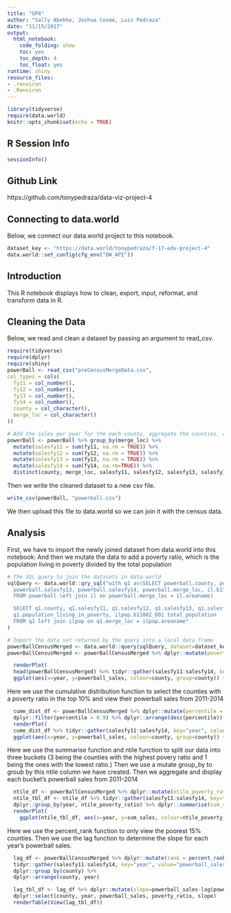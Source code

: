 ```yaml
---
title: "GP4"
author: "Sally Abekhe, Joshua Cosme, Luis Pedraza"
date: "11/15/2017"
output:
  html_notebook:
    code_folding: show
    toc: yes
    toc_depth: 4
    toc_float: yes
runtime: shiny
resource_files:
- .renviron
- .Renviron
---
```

```r
library(tidyverse)
require(data.world)
knitr::opts_chunk$set(echo = TRUE)
```
  
## **R Session Info**  

```r
sessionInfo()
```

## **Github Link**
https://github.com/tonypedraza/data-viz-project-4

## **Connecting to data.world**
Below, we connect our data.world project to this notebook.
```r
dataset_key <- "https://data.world/tonypedraza/f-17-edv-project-4"
data.world::set_config(cfg_env("DW_API"))
```

## **Introduction** 
This R notebook displays how to clean, export, input, reformat, and transform data in R.

## **Cleaning the Data**
Below, we read and clean a dataset by passing an argument to read_csv.

```r
require(tidyverse)
require(dplyr)
require(shiny)
powerBall <- read_csv("preCensusMergeData.csv", 
col_types = cols(
  fy11 = col_number(),
  fy12 = col_number(),
  fy13 = col_number(),
  fy14 = col_number(),
  county = col_character(),
  merge_loc = col_character()
))

# Add the sales per year for the each county, aggregate the counties, and remove the original sales columns
powerBall <- powerBall %>% group_by(merge_loc) %>% 
  mutate(salesfy11 = sum(fy11, na.rm = TRUE)) %>%
  mutate(salesfy12 = sum(fy12, na.rm = TRUE)) %>%
  mutate(salesfy13 = sum(fy13, na.rm = TRUE)) %>%
  mutate(salesfy14 = sum(fy14, na.rm=TRUE)) %>%
  distinct(county, merge_loc, salesfy11, salesfy12, salesfy13, salesfy14)
```


Then we write the cleaned dataset to a new csv file.

```r
write_csv(powerBall, "powerball.csv")
```


We then upload this file to data.world so we can join it with the census data.

## **Analysis**

First, we have to import the newly joined dataset from data.world into this notebook:
And then we mutate the data to add a poverty ratio, which is the population living in poverty divided by the total population

```r

# The SQL query to join the datasets in data.world
sqlQuery <- data.world::qry_sql("with q1 as(SELECT powerball.county, powerball.salesfy11, powerball.salesfy12, 
  powerball.salesfy13, powerball.salesfy14, powerball.merge_loc, il.b17001_002 population_living_in_poverty
  FROM powerball left join il on powerball.merge_loc = il.areaname)

  SELECT q1.county, q1.salesfy11, q1.salesfy12, q1.salesfy13, q1.salesfy14, 
  q1.population_living_in_poverty, ilpop.b11002_001 total_population
  FROM q1 left join ilpop on q1.merge_loc = ilpop.areaname"
)

# Import the data set returned by the query into a local data frame
powerBallCensusMerged <- data.world::query(sqlQuery, dataset=dataset_key)
powerBallCensusMerged <- powerBallCensusMerged %>% dplyr::mutate(poverty_ratio = population_living_in_poverty/total_population)

```

```r
  renderPlot(
  head(powerBallCensusMerged) %>% tidyr::gather(salesfy11:salesfy14, key="year", value="powerball_sales", na.rm=TRUE) %>%
  ggplot(aes(x=year, y=powerball_sales, colour=county, group=county)) + geom_point() + geom_line())
```

Here we use the cumulative distribution function to select the counties with a poverty ratio in the top 10% and view their powerball sales from 2011-2014
```r
  cume_dist_df <- powerBallCensusMerged %>% dplyr::mutate(percentile = cume_dist(poverty_ratio)) %>% 
  dplyr::filter(percentile > 0.9) %>% dplyr::arrange(desc(percentile))
  renderPlot(
  cume_dist_df %>% tidyr::gather(salesfy11:salesfy14, key="year", value="powerball_sales", na.rm=TRUE) %>%
  ggplot(aes(x=year, y=powerball_sales, colour=county, group=county)) + geom_point() + geom_line())
```

Here we use the summarise function and ntile function to split our data into three buckets (3 being the counties with the highest povery ratio and 1 being the ones with the lowest ratio.) Then we use a mutate group_by to groub by this ntile column we have created. Then we aggregate and display each bucket's powerball sales from 2011-2014
```r
  ntile_df <- powerBallCensusMerged %>% dplyr::mutate(ntile_poverty_ratio = ntile(poverty_ratio, 3))
  ntile_tbl_df <- ntile_df %>% tidyr::gather(salesfy11:salesfy14, key="year", value="powerball_sales", na.rm=TRUE) %>%
  dplyr::group_by(year, ntile_poverty_ratio) %>% dplyr::summarise(sum_sales = sum(powerball_sales))
  renderPlot(
    ggplot(ntile_tbl_df, aes(x=year, y=sum_sales, colour=ntile_poverty_ratio, group=ntile_poverty_ratio)) + geom_point() + geom_line())
```

Here we use the percent_rank function to only view the poorest 15% counties. Then we use the lag function to determine the slope for each year's powerball sales.
```r
  lag_df <- powerBallCensusMerged %>% dplyr::mutate(rank = percent_rank(poverty_ratio)) %>% dplyr::filter(rank >0.85) %>%
  tidyr::gather(salesfy11:salesfy14, key="year", value="powerball_sales", na.rm=TRUE) %>%
  dplyr::group_by(county) %>%
  dplyr::arrange(county, year)

  lag_tbl_df <- lag_df %>% dplyr::mutate(slope=powerball_sales-lag(powerball_sales)) %>%
  dplyr::select(county, year, powerball_sales, poverty_ratio, slope)
  renderTable(View(lag_tbl_df))
```